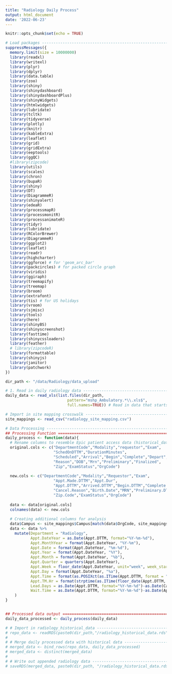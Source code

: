 ```yaml
---
title: "Radiology Daily Process"
output: html_document
date: '2022-06-23'
---
```


```r
knitr::opts_chunk$set(echo = TRUE)
```

```r
# Load packages ----------------------------------------------------------------
suppressMessages({
  memory.limit(size = 10000000)
  library(readxl)
  library(writexl)
  library(plyr)
  library(dplyr)
  library(data.table)
  library(zoo)
  library(shiny)
  library(shinydashboard)
  library(shinydashboardPlus)
  library(shinyWidgets)
  library(htmlwidgets)
  library(lubridate)
  library(tcltk)
  library(tidyverse)
  library(plotly)
  library(knitr)
  library(kableExtra)
  library(leaflet)
  library(grid)
  library(gridExtra)
  library(eeptools)
  library(ggQC)
  #library(zipcode)
  library(utils)
  library(scales)
  library(chron)
  library(bupaR)
  library(shiny)
  library(DT)
  library(DiagrammeR)
  library(shinyalert)
  library(edeaR)
  library(processmapR)
  library(processmonitR)
  library(processanimateR)
  library(tidyr)
  library(lubridate)
  library(RColorBrewer)
  library(DiagrammeR)
  library(ggplot2)
  library(leaflet)
  library(readr)
  library(highcharter)
  library(ggforce) # for 'geom_arc_bar'
  library(packcircles) # for packed circle graph
  library(viridis)
  library(ggiraph)
  library(treemapify)
  library(treemap)
  library(broom)
  library(extrafont)
  library(tis) # for US holidays
  library(vroom)
  library(sjmisc)
  library(tools)
  library(here)
  library(shinyBS)
  library(shinyscreenshot)
  library(fasttime)
  library(shinycssloaders)
  library(feather)
  # library(zipcodeR)
  library(formattable)
  library(shinyjs)
  library(janitor)
  library(patchwork)
})

```


```r

dir_path <- "/data/Radiology/data_upload"

# 1. Read in daily radiology data -------------------------------------------------
daily_data <- read_xls(list.files(dir_path, 
                           pattern="mshp_Ambulatory.*\\.xls$", 
                           full.names=TRUE)) # Read in data that starts with "mshs_Ambulatory"

# Import in site mapping crosswalk --------------------------------------------- 
site_mappings <- read_csv("radiology_site_mapping.csv")

# Data Processing --------------------------------------------------------------
## Processing Function =========================================================
daily_process <- function(data){
  # Rename columns to resemble Epic patient access data (historical_data)
  original.cols <- c("DepartmentCode","Modality","requestor","Exam",
                     "SchedOnDTTM","DurationMinutes",
                     "Scheduled","Arrival","Begin","Complete","Depart","Cancel",
                     "Reason","DOB","Mrn","Preliminary","Finalized",
                     "Zip","ExamStatus","OrgCode")
  
  new.cols <- c("DepartmentCode","Modality","Requestor","Exam",
                     "Appt.Made.DTTM","Appt.Dur",
                     "Appt.DTTM","Arrived.DTTM","Begin.DTTM","Complete.DTTM","Depart.DTTM","Cancel.DTTM",
                     "Cancel.Reason","Birth.Date","MRN","Preliminary.DTTM","Finalized.DTTM",
                     "Zip.Code","ExamStatus","OrgCode")
  
  data <- data[original.cols]
  colnames(data) <- new.cols
  
  # Creating additional columns for analysis
  data$Campus <- site_mappings$Campus[match(data$OrgCode, site_mappings$ID)] # Map Campus Names
  data <- data %>%
    mutate(Department = "Radiology",
           Appt.DateYear = as.Date(Appt.DTTM, format="%Y-%m-%d"),
           Appt.MonthYear = format(Appt.DateYear, "%Y-%m"),
           Appt.Date = format(Appt.DateYear, "%m-%d"),
           Appt.Year = format(Appt.DateYear, "%Y"),
           Appt.Month = format(Appt.DateYear, "%b"),
           Appt.Quarter = quarters(Appt.DateYear),
           Appt.Week = floor_date(Appt.DateYear, unit="week", week_start = 1),
           Appt.Day = format(Appt.DateYear, "%a"),
           Appt.Time = format(as.POSIXct(as.ITime(Appt.DTTM, format = "%H:%M")), "%H:%M"),
           Appt.TM.Hr = format(strptime(as.ITime(floor_date(Appt.DTTM, "hour")), "%H:%M:%S"),'%H:%M'),
           Lead.Days = as.Date(Appt.DTTM, format="%Y-%m-%d")-as.Date(Cancel.DTTM, format="%Y-%m-%d"),
           Wait.Time = as.Date(Appt.DTTM, format="%Y-%m-%d")-as.Date(Appt.Made.DTTM, format="%Y-%m-%d")
    )
}


## Processed data output =======================================================
daily_data_processed <- daily_process(daily_data)

# # Import in radiology_historical_data ------------------------------------------
# repo_data <- readRDS(paste0(dir_path,"/radiology_historical_data.rds"))
# 
# # Merge daily processed data with historical data ------------------------------
# merged_data <- bind_rows(repo_data, daily_data_processed)
# merged_data <- distinct(merged_data)
# 
# # Write out appended radiology data --------------------------------------------
# saveRDS(merged_data, paste0(dir_path, "/radiology_historical_data.rds"))

```

